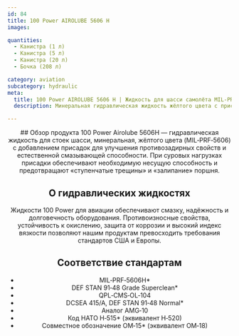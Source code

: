 ```yaml
---
id: 84
title: 100 Power AIROLUBE 5606 H
images:

quantities:
  - Канистра (1 л)
  - Канистра (5 л)
  - Канистра (20 л)
  - Бочка (208 л)

category: aviation
subcategory: hydraulic
meta:
  title: 100 Power AIROLUBE 5606 H | Жидкость для шасси самолёта MIL‑PRF‑5606H
  description: Минеральная гидравлическая жидкость жёлтого цвета с присадками для повышения противозадирных свойств и естественной смазывающей способности. Отличная текучесть на холоде, устойчивость к окислению и вспениванию. Соответствует MIL‑PRF‑5606H и DEF STAN 91‑48 Superclean.

---
```


<Header>
  ## Обзор продукта
  100 Power Airolube 5606H — гидравлическая жидкость для стоек шасси, минеральная, жёлтого цвета (MIL‑PRF‑5606) с добавлением присадок для улучшения противозадирных свойств и естественной смазывающей способности. При суровых нагрузках присадки обеспечивают необходимую несущую способность и предотвращают «ступенчатые трещины» и «залипание» поршня.

  ## О гидравлических жидкостях
  Жидкости 100 Power для авиации обеспечивают смазку, надёжность и долговечность оборудования. Противоизносные свойства, устойчивость к окислению, защита от коррозии и высокий индекс вязкости позволяют нашим продуктам превосходить требования стандартов США и Европы.

  ## Соответствие стандартам
  - MIL‑PRF‑5606H*
  - DEF STAN 91‑48 Grade Superclean*
  - QPL‑CMS‑OL‑104
  - DCSEA 415/A, DEF STAN 91‑48 Normal*
  - Аналог AMG‑10
  - Код НАТО H‑515* (эквивалент H‑520)
  - Совместное обозначение OM‑15* (эквивалент OM‑18)

</Header>
